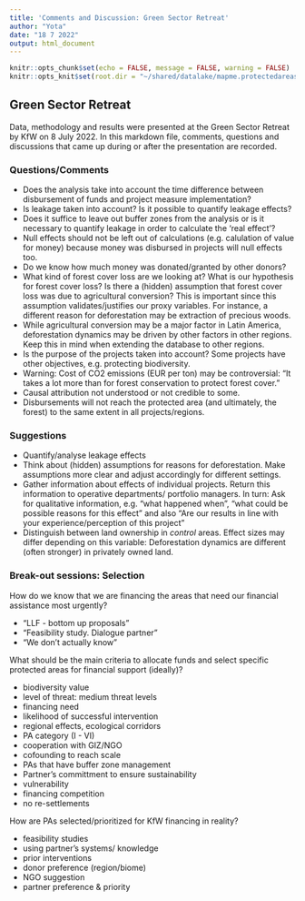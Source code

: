 ```yaml
---
title: 'Comments and Discussion: Green Sector Retreat'
author: "Yota"
date: "18 7 2022"
output: html_document
---
```


```r
knitr::opts_chunk$set(echo = FALSE, message = FALSE, warning = FALSE)
knitr::opts_knit$set(root.dir = "~/shared/datalake/mapme.protectedareas")
```

## Green Sector Retreat

Data, methodology and results were presented at the Green Sector Retreat by KfW on 8 July 2022. In this markdown file, comments, questions and discussions that came up during or after the presentation are recorded.

### Questions/Comments

* Does the analysis take into account the time difference between disbursement of funds and project measure implementation?
* Is leakage taken into account? Is it possible to quantify leakage effects?
* Does it suffice to leave out buffer zones from the analysis or is it necessary to quantify leakage in order to calculate the 'real effect'? 
* Null effects should not be left out of calculations (e.g. calulation of value for money) because money was disbursed in projects will null effects too.
* Do we know how much money was donated/granted by other donors? 
* What kind of forest cover loss are we looking at? What is our hypothesis for forest cover loss? Is there a (hidden) assumption that forest cover loss was due to agricultural conversion? This is important since this assumption validates/justifies our proxy variables. For instance, a different reason for deforestation may be extraction of precious woods.
* While agricultural conversion may be a major factor in Latin America, deforestation dynamics may be driven by other factors in other regions. Keep this in mind when extending the database to other regions.
* Is the purpose of the projects taken into account? Some projects have other objectives, e.g. protecting biodiversity. 
* Warning: Cost of CO2 emissions (EUR per ton) may be controversial: "It takes a lot more than for forest conservation to protect forest cover." 
* Causal attribution not understood or not credible to some. 
* Disbursements will not reach the protected area (and ultimately, the forest) to the same extent in all projects/regions. 


### Suggestions 

* Quantify/analyse leakage effects
* Think about (hidden) assumptions for reasons for deforestation. Make assumptions more clear and adjust accordingly for different settings. 
* Gather information about effects of individual projects. Return this information to operative departments/ portfolio managers. In turn: Ask for qualitative information, e.g. "what happened when", "what could be possible reasons for this effect" and also "Are our results in line with your experience/perception of this project"
* Distinguish between land ownership in *control* areas. Effect sizes may differ depending on this variable: Deforestation dynamics are different (often stronger) in privately owned land. 

### Break-out sessions: Selection

How do we know that we are financing the areas that need our financial assistance most urgently? 

* "LLF - bottom up proposals"
* "Feasibility study. Dialogue partner"
* "We don't actually know"

What should be the main criteria to allocate funds and select specific protected areas for financial support (ideally)?

* biodiversity value
* level of threat: medium threat levels
* financing need
* likelihood of successful intervention
* regional effects, ecological corridors
* PA category (I - VI)
* cooperation with GIZ/NGO 
* cofounding to reach scale
* PAs that have buffer zone management
* Partner's committment to ensure sustainability
* vulnerability
* financing competition
* no re-settlements

How are PAs selected/prioritized for KfW financing in reality? 

* feasibility studies 
* using partner's systems/ knowledge
* prior interventions
* donor preference (region/biome)
* NGO suggestion
* partner preference & priority



